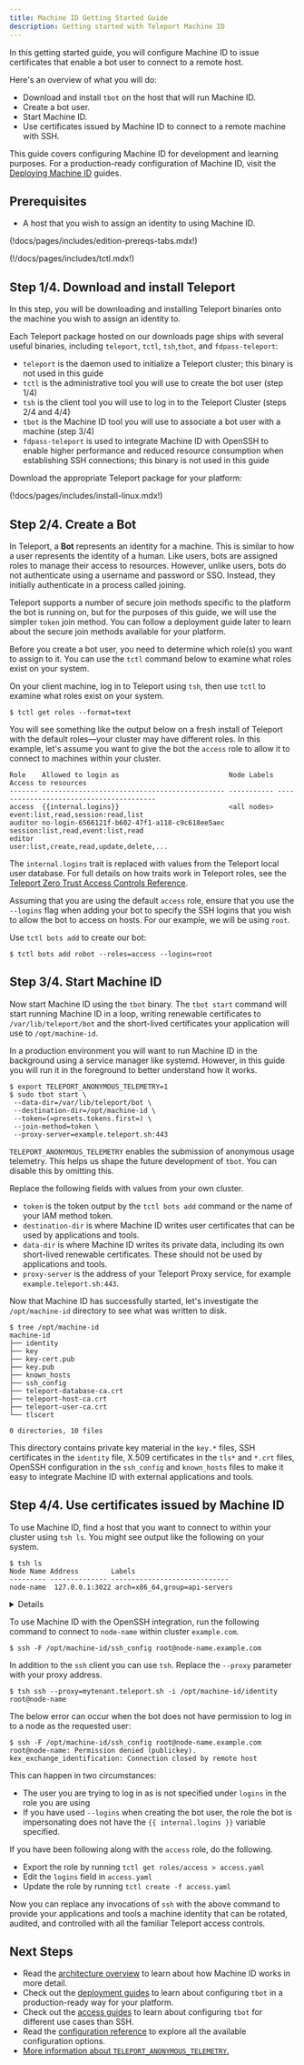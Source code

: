 ```yaml
---
title: Machine ID Getting Started Guide
description: Getting started with Teleport Machine ID
---
```


In this getting started guide, you will configure Machine ID to issue
certificates that enable a bot user to connect to a remote host.

Here's an overview of what you will do:

- Download and install `tbot` on the host that will run Machine ID.
- Create a bot user.
- Start Machine ID.
- Use certificates issued by Machine ID to connect to a remote machine with SSH.

This guide covers configuring Machine ID for development and learning purposes.
For a production-ready configuration of Machine ID, visit the [Deploying Machine
ID](deployment/deployment.mdx) guides.

## Prerequisites

- A host that you wish to assign an identity to using Machine ID.

(!docs/pages/includes/edition-prereqs-tabs.mdx!)

(!/docs/pages/includes/tctl.mdx!)

## Step 1/4. Download and install Teleport

In this step, you will be downloading and installing Teleport binaries onto the
machine you wish to assign an identity to.

Each Teleport package hosted on our downloads page ships with several useful
binaries, including `teleport`, `tctl`, `tsh`,`tbot`, and `fdpass-teleport`:

- `teleport` is the daemon used to initialize a Teleport cluster; this binary is not used in this guide
- `tctl` is the administrative tool you will use to create the bot user (step 1/4)
- `tsh` is the client tool you will use to log in to the Teleport Cluster (steps 2/4 and 4/4)
- `tbot` is the Machine ID tool you will use to associate a bot user with a machine (step 3/4)
- `fdpass-teleport` is used to integrate Machine ID with OpenSSH to enable higher performance and reduced resource consumption when establishing SSH connections; this binary is not used in this guide

Download the appropriate Teleport package for your platform: 

(!docs/pages/includes/install-linux.mdx!)

## Step 2/4. Create a Bot

In Teleport, a **Bot** represents an identity for a machine. This is similar to
how a user represents the identity of a human. Like users, bots are assigned
roles to manage their access to resources. However, unlike users, bots do not
authenticate using a username and password or SSO. Instead, they initially
authenticate in a process called joining.

Teleport supports a number of secure join methods specific to the platform the
bot is running on, but for the purposes of this guide, we will use the simpler
`token` join method. You can follow a deployment guide later to learn about the
secure join methods available for your platform.

Before you create a bot user, you need to determine which role(s) you want to
assign to it. You can use the `tctl` command below to examine what roles exist
on your system.

On your client machine, log in to Teleport using `tsh`, then use `tctl` to examine
what roles exist on your system.

```code
$ tctl get roles --format=text
```

You will see something like the output below on a fresh install of Teleport with the
default roles—your cluster may have different roles. In this example, let's
assume you want to give the bot the `access` role to allow it to connect to
machines within your cluster.

```
Role    Allowed to login as                           Node Labels Access to resources
------- --------------------------------------------- ----------- ----------------------------------------
access  {{internal.logins}}                           <all nodes> event:list,read,session:read,list
auditor no-login-6566121f-b602-47f1-a118-c9c618ee5aec             session:list,read,event:list,read
editor                                                            user:list,create,read,update,delete,...
```

The `internal.logins` trait is replaced with values from the Teleport local user
database. For full details on how traits work in Teleport roles, see the
[Teleport Zero Trust Access Controls
Reference](../../reference/access-controls/roles.mdx).

Assuming that you are using the default `access` role, ensure that you use the 
`--logins` flag when adding your bot to specify the SSH logins that you wish to 
allow the bot to access on hosts. For our example, we will be using `root`.

Use `tctl bots add` to create our bot:

```code
$ tctl bots add robot --roles=access --logins=root
```

## Step 3/4. Start Machine ID

Now start Machine ID using the `tbot` binary. The `tbot start` command will
start running Machine ID in a loop, writing renewable certificates to
`/var/lib/teleport/bot` and the short-lived certificates your application will
use to `/opt/machine-id`.

In a production environment you will want to run Machine ID in the background
using a service manager like systemd. However, in this guide you will run it in
the foreground to better understand how it works.

```code
$ export TELEPORT_ANONYMOUS_TELEMETRY=1
$ sudo tbot start \
 --data-dir=/var/lib/teleport/bot \
 --destination-dir=/opt/machine-id \
 --token=(=presets.tokens.first=) \
 --join-method=token \
 --proxy-server=example.teleport.sh:443
```

`TELEPORT_ANONYMOUS_TELEMETRY` enables the submission of anonymous usage
telemetry. This helps us shape the future development of `tbot`. You can disable
this by omitting this.

Replace the following fields with values from your own cluster.

- `token` is the token output by the `tctl bots add` command or the name of your IAM method token.
- `destination-dir` is where Machine ID writes user certificates that can be used by applications and tools.
- `data-dir` is where Machine ID writes its private data, including its own short-lived renewable certificates. These should not be used by applications and tools.
- `proxy-server` is the address of your Teleport Proxy service, for example `example.teleport.sh:443`.

Now that Machine ID has successfully started, let's investigate the
`/opt/machine-id` directory to see what was written to disk.

```code
$ tree /opt/machine-id
machine-id
├── identity
├── key
├── key-cert.pub
├── key.pub
├── known_hosts
├── ssh_config
├── teleport-database-ca.crt
├── teleport-host-ca.crt
├── teleport-user-ca.crt
└── tlscert

0 directories, 10 files
```

This directory contains private key material in the `key.*` files, SSH
certificates in the `identity` file, X.509 certificates in the `tls*` and
`*.crt` files, OpenSSH configuration in the `ssh_config` and
`known_hosts` files to make it easy to integrate Machine ID with external
 applications and tools.

## Step 4/4. Use certificates issued by Machine ID

To use Machine ID, find a host that you want to connect to within your cluster
using `tsh ls`. You might see output like the following on your system.

```code
$ tsh ls
Node Name Address        Labels
--------- -------------- -----------------------------
node-name  127.0.0.1:3022 arch=x86_64,group=api-servers
```

<Details title="Not seeing Nodes?">

(!docs/pages/includes/node-logins.mdx!)

</Details>

To use Machine ID with the OpenSSH integration, run the following command to
connect to `node-name` within cluster `example.com`.

```code
$ ssh -F /opt/machine-id/ssh_config root@node-name.example.com
```

In addition to the `ssh` client you can use `tsh`. Replace the `--proxy` parameter
with your proxy address. 

```code
$ tsh ssh --proxy=mytenant.teleport.sh -i /opt/machine-id/identity root@node-name
```

<Admonition type="note" title="Roles must have logins defined">
  The below error can occur when the bot does not have permission to log in to
  a node as the requested user:

  ```code
  $ ssh -F /opt/machine-id/ssh_config root@node-name.example.com
  root@node-name: Permission denied (publickey).
  kex_exchange_identification: Connection closed by remote host
  ```
  This can happen in two circumstances:
  - The user you are trying to log in as is not specified under `logins` in the
   role you are using
  - If you have used `--logins` when creating the bot user, the role the bot is 
  impersonating does not have the `{{ internal.logins }}` variable specified.

  If you have been following along with the `access` role, do the following.

  - Export the role by running `tctl get roles/access > access.yaml`
  - Edit the `logins` field in `access.yaml`
  - Update the role by running `tctl create -f access.yaml`
</Admonition>

Now you can replace any invocations of `ssh` with the above command to provide
your applications and tools a machine identity that can be rotated, audited,
and controlled with all the familiar Teleport access controls.

## Next Steps

- Read the [architecture overview](../../reference/architecture/machine-id-architecture.mdx) to learn about how
  Machine ID works in more detail.
- Check out the [deployment guides](deployment/deployment.mdx) to learn about
  configuring `tbot` in a production-ready way for your platform.
- Check out the [access guides](access-guides/access-guides.mdx) to learn about configuring
  `tbot` for different use cases than SSH.
- Read the [configuration reference](../../reference/machine-id/configuration.mdx) to explore
  all the available configuration options.
- [More information about `TELEPORT_ANONYMOUS_TELEMETRY`.](../../reference/machine-id/telemetry.mdx)

